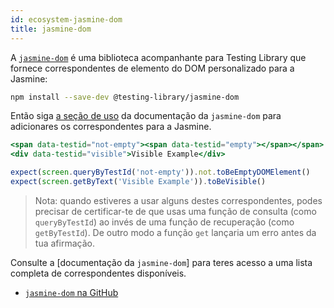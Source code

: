 ```yaml
---
id: ecosystem-jasmine-dom
title: jasmine-dom
---
```


A [`jasmine-dom`][gh] é uma biblioteca acompanhante para Testing Library que fornece correspondentes de elemento do DOM personalizado para a Jasmine:

```bash npm2yarn
npm install --save-dev @testing-library/jasmine-dom
```

Então siga [a seção de uso][gh-usage] da documentação da `jasmine-dom` para adicionares os correspondentes para a Jasmine.

```jsx
<span data-testid="not-empty"><span data-testid="empty"></span></span>
<div data-testid="visible">Visible Example</div>

expect(screen.queryByTestId('not-empty')).not.toBeEmptyDOMElement()
expect(screen.getByText('Visible Example')).toBeVisible()
```

> Nota: quando estiveres a usar alguns destes correspondentes, podes precisar de certificar-te de que usas uma função de consulta (como `queryByTestId`) ao invés de uma função de recuperação (como `getByTestId`). De outro modo a função `get` lançaria um erro antes da tua afirmação.

Consulte a [documentação da `jasmine-dom`] para teres acesso a uma lista completa de correspondentes disponíveis.

- [`jasmine-dom` na GitHub][gh]

[gh]: https://github.com/testing-library/jasmine-dom
[gh-usage]: https://github.com/testing-library/jasmine-dom#usage
